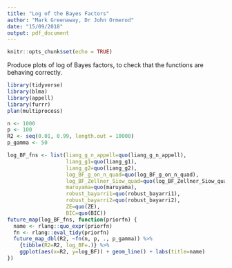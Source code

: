 ```yaml
---
title: "Log of the Bayes Factors"
author: "Mark Greenaway, Dr John Ormerod"
date: "15/09/2018"
output: pdf_document
---
```


```r
knitr::opts_chunk$set(echo = TRUE)
```

Produce plots of log of Bayes factors, to check that the functions are behaving
correctly.
```r
library(tidyverse)
library(blma)
library(appell)
library(furrr)
plan(multiprocess)

n <- 1000
p <- 100
R2 <- seq(0.01, 0.99, length.out = 10000)
p_gamma <- 50

log_BF_fns <- list(liang_g_n_appell=quo(liang_g_n_appell),
                   liang_g1=quo(liang_g1),
                   liang_g2=quo(liang_g2),
                   log_BF_g_on_n_quad=quo(log_BF_g_on_n_quad),
                   log_BF_Zellner_Siow_quad=quo(log_BF_Zellner_Siow_quad),
                   maruyama=quo(maruyama),
                   robust_bayarri1=quo(robust_bayarri1),
                   robust_bayarri2=quo(robust_bayarri2),
                   ZE=quo(ZE),
                   BIC=quo(BIC))
future_map(log_BF_fns, function(priorfn) {
  name <- rlang::quo_expr(priorfn)
  fn <- rlang::eval_tidy(priorfn)
  future_map_dbl(R2, ~fn(n, p, ., p_gamma)) %>%
    {tibble(R2=R2, log_BF=.)} %>%
    ggplot(aes(x=R2, y=log_BF)) + geom_line() + labs(title=name)
})
```
